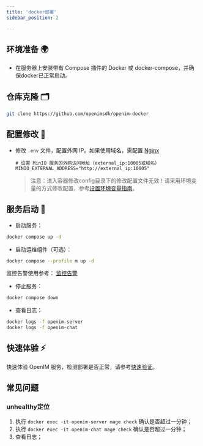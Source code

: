 ```yaml
---
title: 'docker部署'
sidebar_position: 2

---
```

## 环境准备 🌍

- 在服务器上安装带有 Compose 插件的 Docker 或 docker-compose，并确保docker已正常启动。

## 仓库克隆 🗂️

```bash
git clone https://github.com/openimsdk/openim-docker
```

## 配置修改 🔧

- 修改 `.env` 文件，配置外网 IP。如果使用域名，需配置 [Nginx](./nginxDomainConfig.mdx)

  ```plaintext
  # 设置 MinIO 服务的外网访问地址（external_ip:10005或域名）
  MINIO_EXTERNAL_ADDRESS="http://external_ip:10005"
  ```

  >注意：进入容器修改config目录下的修改配置文件无效！请采用环境变量的方式修改配置，参考[设置环境变量指南](https://github.com/openimsdk/openim-docker/issues/136)。

## 服务启动 🚀

- 启动服务：

```bash
docker compose up -d
```

- 启动运维组件（可选）：

```bash
docker compose --profile m up -d
```

监控告警使用参考： [监控告警](./admin.mdx)

- 停止服务：

```bash
docker compose down
```

- 查看日志：

```bash
docker logs -f openim-server
docker logs -f openim-chat
```

## 快速体验 ⚡

快速体验 OpenIM 服务，检测部署是否正常，请参考[快速验证](./quickTestServer)。


##  常见问题

### unhealthy定位
1. 执行 `docker exec -it openim-server mage check` 确认是否超过一分钟；
2. 执行 `docker exec -it openim-chat mage check` 确认是否超过一分钟；
3. 查看日志；